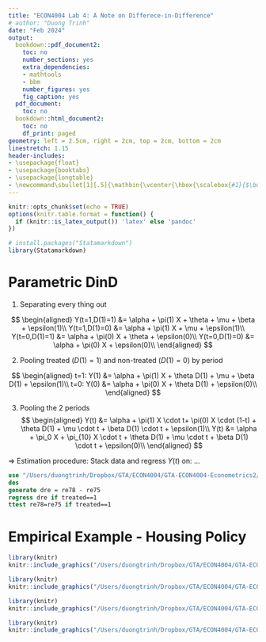 ```yaml
---
title: "ECON4004 Lab 4: A Note on Differece-in-Difference"
# author: "Duong Trinh"
date: "Feb 2024"
output:
  bookdown::pdf_document2:
    toc: no
    number_sections: yes
    extra_dependencies:
    - mathtools
    - bbm
    number_figures: yes
    fig_caption: yes
  pdf_document:
    toc: no
  bookdown::html_document2:
    toc: no
    df_print: paged
geometry: left = 2.5cm, right = 2cm, top = 2cm, bottom = 2cm
linestretch: 1.15
header-includes:
- \usepackage{float}
- \usepackage{booktabs}
- \usepackage{longtable}
- \newcommand\sbullet[1][.5]{\mathbin{\vcenter{\hbox{\scalebox{#1}{$\bullet$}}}}}
---
```


```r
knitr::opts_chunk$set(echo = TRUE)
options(knitr.table.format = function() {
  if (knitr::is_latex_output()) 'latex' else 'pandoc'
})
```

```r
# install.packages("Statamarkdown")
library(Statamarkdown)
```

# Parametric DinD

1. Separating every thing out

$$
\begin{aligned}
Y(t=1,D(1)=1) &= \alpha + \pi(1) X + \theta + \mu + \beta + \epsilon(1)\\
Y(t=1,D(1)=0) &= \alpha + \pi(1) X + \mu + \epsilon(1)\\
Y(t=0,D(1)=1) &= \alpha + \pi(0) X + \theta + \epsilon(0)\\
Y(t=0,D(1)=0) &= \alpha + \pi(0) X +  \epsilon(0)\\
\end{aligned}
$$

2. Pooling treated $(D(1)=1)$ and non-treated $(D(1)=0)$ by period

$$
\begin{aligned}
t=1: Y(1) &= \alpha + \pi(1) X + \theta D(1) + \mu + \beta D(1) + \epsilon(1)\\
t=0: Y(0) &= \alpha + \pi(0) X + \theta D(1) + \epsilon(0)\\
\end{aligned}
$$

3. Pooling the 2 periods
$$
\begin{aligned}
Y(t) &= \alpha + \pi(1) X \cdot t+ \pi(0) X \cdot (1-t) + \theta D(1) + \mu \cdot t + \beta D(1) \cdot t + \epsilon(1)\\
Y(t) &= \alpha + \pi_0 X + \pi_{10} X \cdot t + \theta D(1) + \mu \cdot t + \beta D(1) \cdot t + \epsilon(0)\\
\end{aligned}
$$

$\Rightarrow$ Estimation procedure: Stack data and regress $Y(t)$ on: ...



```stata
use "/Users/duongtrinh/Dropbox/GTA/ECON4004/GTA-ECON4004-Econometrics2/COMPUTER LAB 4/data/nsw_psid.dta", clear
des
generate dre = re78 - re75
regress dre if treated==1
ttest re78=re75 if treated==1

```

# Empirical Example - Housing Policy

```r
library(knitr)
knitr::include_graphics("/Users/duongtrinh/Dropbox/GTA/ECON4004/GTA-ECON4004-Econometrics2/COMPUTER LAB 4/extended discussion/figures/Figure1.png")
```

```r
library(knitr)
knitr::include_graphics("/Users/duongtrinh/Dropbox/GTA/ECON4004/GTA-ECON4004-Econometrics2/COMPUTER LAB 4/extended discussion/figures/Figure2.png")
```

```r
library(knitr)
knitr::include_graphics("/Users/duongtrinh/Dropbox/GTA/ECON4004/GTA-ECON4004-Econometrics2/COMPUTER LAB 4/extended discussion/figures/Figure3.png")
```

```r
library(knitr)
knitr::include_graphics("/Users/duongtrinh/Dropbox/GTA/ECON4004/GTA-ECON4004-Econometrics2/COMPUTER LAB 4/extended discussion/figures/Figure4.png")
```

